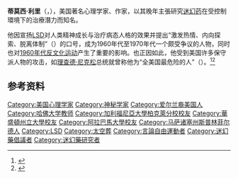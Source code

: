 {{NoteTA
|T=zh-tw:提摩西·李瑞;zh-cn:蒂莫西·利里
|1=zh-tw:提摩西·李瑞;zh-cn:蒂莫西·利里
}}
{{Infobox Person
| name = Timothy Leary<br/>蒂莫西·利里
| image = Timothy-Leary-Los-Angeles-1989.jpg
| image_size = 172px
| birth_name = Timothy Francis Leary
| birth_date = {{birth date|mf=yes|1920|10|22}}
| birth_place = {{us}}[[马萨诸塞州|马萨诸塞州]][[斯普林菲尔德_(马萨诸塞州)|斯普林菲尔德]]
| death_date = {{death date and age|mf=yes|1996|5|31|1920|10|22}}
| death_place = {{us}}[[加利福尼亚州|加利福尼亚州]][[洛杉矶|洛杉矶]]
| nationality = {{us}}
| occupation = 心理学家、作家
| employer = [[伯克利加州大学|伯克利加州大学]] <br /> [[恺撒家庭基金会|恺撒家庭基金会]] <br /> [[哈佛大学|哈佛大学]]
| known = [[迷幻药治疗|迷幻药治疗]]
| spouse = {{marriage|Marianne Busch |1945|1955}}<br />{{marriage|Mary Della Cioppa |1956|1957}}<br />{{marriage|[[Nena_von_Schlebrügge|Nena von Schlebrügge]] |1964|1965}}<br />{{marriage|Rosemary Woodruff |1967|1976}}<br />{{marriage|Barbara Chase |1978|1992}}
| children = 3
}}

'''蒂莫西·利里'''（{{lang-en|Timothy Francis Leary}}，{{bd|1920年|10月22日|1996年|5月31日|catIdx=Leary, Timonthy}}），美国著名心理学家、作家，以其晚年主張研究[[迷幻药|迷幻药]]在受控制環境下的治療潛力而知名。

他因宣扬[[LSD|LSD]]对人类精神成长与治疗病态人格的效果并提出“激发热情、内向探索、脱离体制”（{{lang|en|Turn on, tune in, drop out}}）的口号，成为1960年代至1970年代一个颇受争议的人物，同时也对[[1960年代反文化运动|1960年代反文化运动]]产生了重要的影响。也正因如此，他受到美国许多保守派人物的攻击，如[[理查德·尼克松|理查德·尼克松]]总统就曾称他为“全美国最危险的人”（{{lang|en|the most dangerous man in America}}）。<ref>{{cite news| last = Mansnerus| first = Laura| title = Timothy Leary, Pied Piper Of Psychedelic 60's, Dies at 75| work = Obituary| publisher = The New York Times| date = 1996-06-01| url = http://query.nytimes.com/gst/fullpage.html?res=9500E0DD1E39F932A35755C0A960958260&sec=&spon=&pagewanted=all| accessdate = 2008-07-11| archive-date = 2020-07-26| archive-url = https://web.archive.org/web/20200726082704/https://www.nytimes.com/1996/06/01/us/timothy-leary-pied-piper-of-psychedelic-60-s-dies-at-75.html| dead-url = no}}</ref><ref>{{cite web|url=http://news.sina.com.cn/c/cul/2006-07-27/173810554209.shtml|title=提莫西·李瑞去世10周年：全美国最危险的人|publisher=新浪}}</ref>

== 参考资料 ==
{{reflist}}

{{Authority control}}
{{DEFAULTSORT:Leary, Timonthy}}

[[Category:美国心理学家|Category:美国心理学家]]
[[Category:神秘学家|Category:神秘学家]]
[[Category:爱尔兰裔美国人|Category:爱尔兰裔美国人]]
[[Category:哈佛大学教师|Category:哈佛大学教师]]
[[Category:加利福尼亞大學柏克萊分校校友|Category:加利福尼亞大學柏克萊分校校友]]
[[Category:華盛頓州立大學校友|Category:華盛頓州立大學校友]]
[[Category:阿拉巴馬大學校友|Category:阿拉巴馬大學校友]]
[[Category:马萨诸塞州斯普林菲尔德人|Category:马萨诸塞州斯普林菲尔德人]]
[[Category:LSD|Category:LSD]]
[[Category:太空葬|Category:太空葬]]
[[Category:言論自由運動者|Category:言論自由運動者]]
[[Category:迷幻藥倡議者|Category:迷幻藥倡議者]]
[[Category:迷幻藥研究者|Category:迷幻藥研究者]]